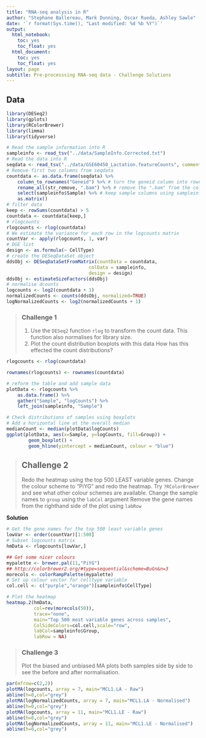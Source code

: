 ```yaml
---
title: "RNA-seq analysis in R"
author: "Stephane Ballereau, Mark Dunning, Oscar Rueda, Ashley Sawle"
date: '`r format(Sys.time(), "Last modified: %d %b %Y")`'
output:
  html_notebook:
    toc: yes
    toc_float: yes
  html_document:
    toc: yes
    toc_float: yes
layout: page
subtitle: Pre-processsing RNA-seq data - Challenge Solutions
---
```


## Data 

```r
library(DESeq2)
library(gplots)
library(RColorBrewer)
library(limma)
library(tidyverse)
```

```r
# Read the sample information into R
sampleinfo <- read_tsv("../data/SampleInfo.Corrected.txt")
# Read the data into R
seqdata <- read_tsv("../data/GSE60450_Lactation.featureCounts", comment = "#")
# Remove first two columns from seqdata
countdata <- as.data.frame(seqdata) %>% 
    column_to_rownames("Geneid") %>% # turn the geneid column into rownames
    rename_all(str_remove, ".bam") %>% # remove the ".bam" from the column names
    select(sampleinfo$Sample) %>% # keep sample columns using sampleinfo
    as.matrix()
# filter data
keep <- rowSums(countdata) > 5
countdata <- countdata[keep,]
# rlogcounts
rlogcounts <- rlog(countdata)
# We estimate the variance for each row in the logcounts matrix
countVar <- apply(rlogcounts, 1, var)
# DGE list
design <- as.formula(~ CellType)
# create the DESeqDataSet object
ddsObj <- DESeqDataSetFromMatrix(countData = countdata,
                              colData = sampleinfo,
                              design = design)
ddsObj <- estimateSizeFactors(ddsObj)
# normalise dcounts
logcounts <- log2(countdata + 1)
normalizedCounts <- counts(ddsObj, normalized=TRUE) 
logNormalizedCounts <- log2(normalizedCounts + 1)
```

> ### Challenge 1
>
> 1. Use the `DESeq2` function `rlog` to transform the count data. This function
> also normalises for library size.
> 2. Plot the count distribution boxplots with this data
> How has this effected the count distributions?

```r
rlogcounts <- rlog(countdata)

rownames(rlogcounts) <- rownames(countdata)

# reform the table and add sample data
plotData <- rlogcounts %>%
    as.data.frame() %>%
    gather("Sample", "logCounts") %>%
    left_join(sampleinfo, "Sample")

# Check distributions of samples using boxplots
# Add a horizontal line at the overall median
medianCount <- median(plotData$logCounts)
ggplot(plotData, aes(x=Sample, y=logCounts, fill=Group)) +
        geom_boxplot() +
        geom_hline(yintercept = medianCount, colour = "blue")

```

> ## Challenge 2 {.challenge}
>
> Redo the heatmap using the top 500 LEAST variable genes.
> Change the colour scheme to "PiYG" and redo the heatmap. Try `?RColorBrewer` and see what other colour schemes are available.
> Change the sample names to `group` using the `labCol` argument
> Remove the gene names from the righthand side of the plot using `labRow`

**Solution**
```r

# Get the gene names for the top 500 least variable genes
lowVar <- order(countVar)[1:500]
# Subset logcounts matrix
hmData <- rlogcounts[lowVar,]

## Get some nicer colours
mypalette <- brewer.pal(11,"PiYG")
## http://colorbrewer2.org/#type=sequential&scheme=BuGn&n=3
morecols <- colorRampPalette(mypalette)
# Set up colour vector for celltype variable
col.cell <- c("purple","orange")[sampleinfo$CellType]

# Plot the heatmap
heatmap.2(hmData, 
          col=rev(morecols(50)),
          trace="none", 
          main="Top 500 most variable genes across samples",
          ColSideColors=col.cell,scale="row",
          labCol=sampleinfo$Group, 
          labRow = NA)

```

> ### Challenge 3
>
> Plot the biased and unbiased MA plots both samples side by side to see the 
> before and after normalisation.
>

```r
par(mfrow=c(2,2))
plotMA(logcounts, array = 7, main="MCL1.LA - Raw")
abline(h=0,col="grey")
plotMA(logNormalizedCounts, array = 7, main="MCL1.LA - Normalised")
abline(h=0,col="grey")
plotMA(logcounts, array = 11, main="MCL1.LE - Raw")
abline(h=0,col="grey")
plotMA(logNormalizedCounts, array = 11, main="MCL1.LE - Normalised")
abline(h=0,col="grey")
```